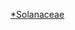{{Hiddencat}}
{{WPSS-cat}}
{{verylargestub}}
{{Stub Category
|article=[[茄科|茄科]]
|newstub=茄科小作品
|category=茄科}}

[[Category:茄目小作品|*Solanaceae]]